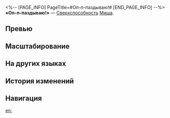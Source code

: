 <%-- [PAGE_INFO]
PageTitle=#Оп-п-паздываю!#
[END_PAGE_INFO] --%>
{{Навык Инфобокс
|Название         = Оп-п-паздываю!
|Изображение      = Навык Оп-п-паздываю!.png
|Персонаж         = Миша
|Тип              = Сверхспособность
|Тэг              = Отскок
|УронСтойк        = 10
|ЭнергияГен       = 5
|Энергия          = 100
|Длительность     = 
|Описание         = Изначально количество ударов сверхспособности равно 3. Сначала выполняет 1 удар, который наносит выбранному противнику ледяной урон, равный {{Цвет|Выделенный|36%—64,8%}} от силы атаки Миши. Каждый следующий удар наносит случайному противнику ледяной урон, равный {{Цвет|Выделенный|36%—64,8%}} от силы атаки Миши. Перед каждым попаданием имеется {{Доп эффект|базовый шанс}} {{Цвет|Выделенный|12%—21,6%}} наложить на цель статус Заморозка на 1 ход.<br />Противник со статусом Заморозка не может совершать действий и будет получать {{Доп эффект|дополнительный ледяной урон}}, равный {{Цвет|Выделенный|18%—32,4%}} от силы атаки Миши.<br />Эта сверхспособность может иметь до 10 ударов за одно действие. После использования сверхспособности количество ударов сбрасывается до изначального значения.
|Свойство1        = 
|Масштабирование1 = 
}}
'''«Оп-п-паздываю!»''' — [[Сверхспособность]] [[Миша]].

==Превью==
{{Превью
|Файл = Оп-п-паздываю! Превью
}}

==Масштабирование==
{{Масштабирование навыка|тип=Сверхспособность
|36%;38.4%;40.8%;43.2%;45.6%;48%;51%;54%;57%;60%;62.4%;64.8%;67.2%;69.6%;72%
|12%;12.8%;13.6%;14.4%;15.2%;16%;17%;18%;19%;20%;20.8%;21.6%;22.4%;23.2%;24%
|18%;19.2%;20.4%;21.6%;22.8%;24%;25.5%;27%;28.5%;30%;31.2%;32.4%;33.6%;34.8%;36%
}}

==На других языках==
{{На других языках
|en   = G&mdash;Gonna Be Late!
|zhs  = 要…要迟到了！
|zht  = 要……要遲到了！
|ja   = ち…{{Rubi|遅刻|ちこく}}する！
|ko   = 지… 지각하겠어!
|es   = ¡Voy a llegar tarde!
|fr   = J&mdash;Je vais être en retard&nbsp;!
|ru   = Оп-п-паздываю!
|th   = G&mdash;Gonna Be Late!
|vi   = Sắp... Sắp Trễ Rồi!
|de   = Ich bin spät dran!
|id   = G&mdash;Gonna Be Late!
|pt   = V-Vou me Atrasar!
}}

==История изменений==
{{История изменений|3.5}}

==Навигация==
{{Навык Навбокс|Миша}}

[[en:]]